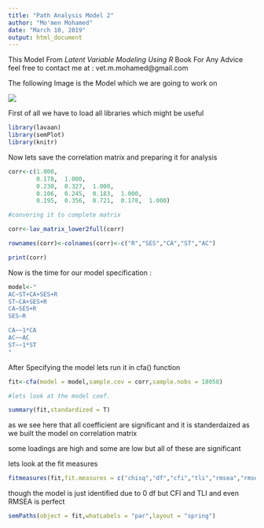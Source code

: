 ```yaml
---
title: "Path Analysis Model 2"
author: "Mo'men Mohamed"
date: "March 10, 2019"
output: html_document
---
```


This Model From *Latent Variable Modeling Using R* Book 
For Any Advice feel free to contact me at : vet.m.mohamed@gmail.com

The following Image is the Model which we are going to work on 

![](D:\Data Science\STATS TUTORIAL & PRACTICE\statstools\SEM\Path2.png)

First of all we have to load all libraries which might be useful 

```r
library(lavaan)
library(semPlot)
library(knitr)

```
Now lets save the correlation matrix and preparing it for analysis 

```r
corr<-c(1.000,				
        0.178,	1.000,			
        0.230,	0.327,	1.000,		
        0.106,	0.245,	0.183,	1.000,	
        0.195,	0.356,	0.721,	0.178,	1.000)

#convering it to complete matrix 

corr<-lav_matrix_lower2full(corr)

rownames(corr)<-colnames(corr)<-c("R","SES","CA","ST","AC")

print(corr)
```

Now is the time for our model specification :

```r
model<-"
AC~ST+CA+SES+R
ST~CA+SES+R
CA~SES+R
SES~R

CA~~1*CA
AC~~AC
ST~~1*ST
"
```

After Specifying the model lets run it in cfa() function

```r
fit<-cfa(model = model,sample.cov = corr,sample.nobs = 18058)

#lets look at the model coef.

summary(fit,standardized = T)

```

as we see here that all coefficient are significant and it is standerdaized as we built the model on correlation matrix 

some loadings are high and some are low but all of these are significant 

lets look at the fit measures 

```r
fitmeasures(fit,fit.measures = c("chisq","df","cfi","tli","rmsea","rmsea.ci.upper","rmsea.ci.lower"))
```

though the model is just identified due to 0 df but CFI and TLI and even RMSEA is perfect 

```r
semPaths(object = fit,whatLabels = "par",layout = "spring")
```

